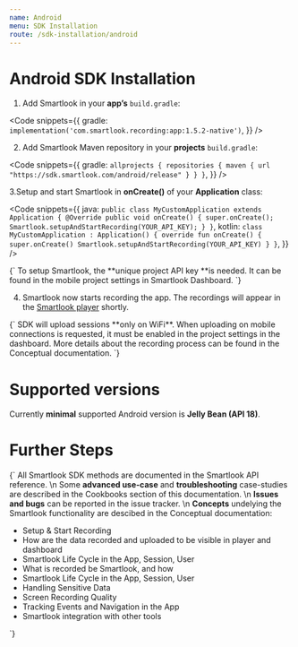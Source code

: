 ```yaml
---
name: Android
menu: SDK Installation
route: /sdk-installation/android
---
```


# Android SDK Installation

1. Add Smartlook in your **app’s** `build.gradle`:

<Code
  snippets={{
    gradle: `
implementation('com.smartlook.recording:app:1.5.2-native')
`,
  }}
/>

2. Add Smartlook Maven repository in your **projects** `build.gradle`:

<Code
  snippets={{
    gradle: `
allprojects {
  repositories {
    maven {
      url "https://sdk.smartlook.com/android/release"
    }
  }
}
`,
  }}
/>

3.Setup and start Smartlook in **onCreate()** of your **Application** class:

<Code
  snippets={{
      java: `
public class MyCustomApplication extends Application {
    @Override
    public void onCreate() {
        super.onCreate();
        Smartlook.setupAndStartRecording(YOUR_API_KEY);
    }
}
      `,
      kotlin: `
class MyCustomApplication : Application() {
    override fun onCreate() {
        super.onCreate()
        Smartlook.setupAndStartRecording(YOUR_API_KEY)
    }
}
      `,
  }}
/>

<TextBlock kind="important">
{`
To setup Smartlook, the **unique project API key **is needed. It can be found in the mobile project settings in <Link to="https://app.smartlook.com/settings/projects">Smartlook Dashboard</Link>.
`}
</TextBlock>

4. Smartlook now starts recording the app. The recordings will appear in the [Smartlook player](https://app.smartlook.com/) shortly.  

<TextBlock kind="important">
{`
SDK will upload sessions **only on WiFi**. When uploading on mobile connections is requested, it must be enabled in the project settings in the dashboard. More details about the recording process can be found in the <Link to="/conceptual/when-the-recordings-appear-in-dashboard">Conceptual documentation</Link>.
`}
</TextBlock>

# Supported versions
Currently **minimal** supported Android version is **Jelly Bean (API 18)**.

# Further Steps

<TextBlock>{`
All Smartlook SDK methods are documented in the <Link to="/api_reference" platform="android">Smartlook API reference</Link>.
\n
Some **advanced use-case** and **troubleshooting** case-studies are described in the Cookbooks section of this documentation.
\n
**Issues and bugs** can be reported in the <Link to="https://github.com/smartlook/smartlook-mobile-issue-tracker">issue tracker</Link>.
\n
**Concepts** undelying the Smartlook functionality are descibed in the Conceptual documentation:
* <Link to="/conceptual/setup-and-start-recording" platform="android">Setup & Start Recording</Link>
* <Link to="/conceptual/when-the-recordings-appear-in-dashboard" platform="android">How are the data recorded and uploaded to be visible in player and dashboard</Link>
* <Link to="/conceptual/life-cycle-session-user" platform="android">Smartlook Life Cycle in the App, Session, User</Link>
* <Link to="/conceptual/what-and-how-is-recorded" platform="android">What is recorded be Smartlook, and how</Link>
* <Link to="/conceptual/life-cycle-session-user" platform="android">Smartlook Life Cycle in the App, Session, User</Link>
* <Link to="/conceptual/handling-sensitive-data" platform="android">Handling Sensitive Data</Link>
* <Link to="/conceptual/screen-recording-quality" platform="android">Screen Recording Quality</Link>
* Tracking <Link to="/conceptual/event-tracking" platform="android">Events</Link> and <Link to="/conceptual/recording-navigation" platform="android">Navigation</Link> in the App
* <Link to="/conceptual/integrating-with-other-tools" platform="android">Smartlook integration with other tools</Link>
`}</TextBlock>




